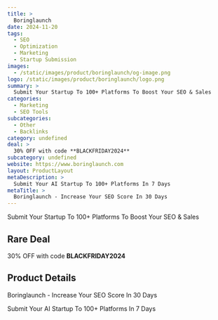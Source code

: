 ```yaml
---
title: >
  Boringlaunch
date: 2024-11-20
tags:
  - SEO
  - Optimization
  - Marketing
  - Startup Submission
images:
  - /static/images/product/boringlaunch/og-image.png
logo: /static/images/product/boringlaunch/logo.png
summary: >
  Submit Your Startup To 100+ Platforms To Boost Your SEO & Sales
categories:
  - Marketing
  - SEO Tools
subcategories:
  - Other
  - Backlinks
category: undefined
deal: >
  30% OFF with code **BLACKFRIDAY2024**
subcategory: undefined
website: https://www.boringlaunch.com
layout: ProductLayout
metaDescription: >
  Submit Your AI Startup To 100+ Platforms In 7 Days
metaTitle: >
  Boringlaunch - Increase Your SEO Score In 30 Days
---
```

Submit Your Startup To 100+ Platforms To Boost Your SEO & Sales

## Rare Deal

30% OFF with code **BLACKFRIDAY2024**

## Product Details
Boringlaunch - Increase Your SEO Score In 30 Days

Submit Your AI Startup To 100+ Platforms In 7 Days
